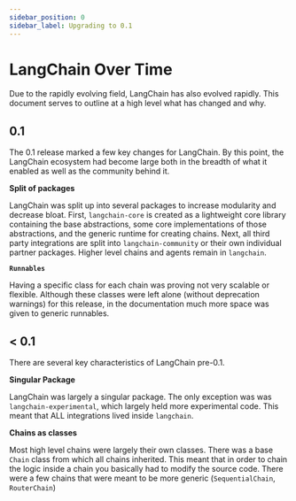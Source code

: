 ```yaml
---
sidebar_position: 0
sidebar_label: Upgrading to 0.1
---
```


# LangChain Over Time

Due to the rapidly evolving field, LangChain has also evolved rapidly.
This document serves to outline at a high level what has changed and why.

## 0.1

The 0.1 release marked a few key changes for LangChain.
By this point, the LangChain ecosystem had become large both in the breadth of what it enabled as well as the community behind it.


**Split of packages**

LangChain was split up into several packages to increase modularity and decrease bloat.
First, `langchain-core` is created as a lightweight core library containing the base abstractions,
some core implementations of those abstractions, and the generic runtime for creating chains.
Next, all third party integrations are split into `langchain-community` or their own individual partner packages.
Higher level chains and agents remain in `langchain`.

**`Runnables`**

Having a specific class for each chain was proving not very scalable or flexible.
Although these classes were left alone (without deprecation warnings) for this release,
in the documentation much more space was given to generic runnables.

## < 0.1

There are several key characteristics of LangChain pre-0.1.

**Singular Package**

LangChain was largely a singular package.
The only exception was was `langchain-experimental`, which largely held more experimental code.
This meant that ALL integrations lived inside `langchain`.


**Chains as classes**

Most high level chains were largely their own classes.
There was a base `Chain` class from which all chains inherited.
This meant that in order to chain the logic inside a chain you basically had to modify the source code.
There were a few chains that were meant to be more generic (`SequentialChain`, `RouterChain`)
